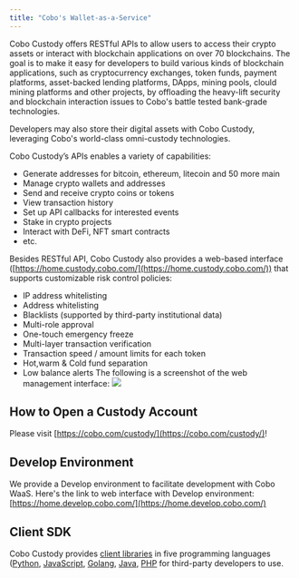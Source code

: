 ```yaml
---
title: "Cobo's Wallet-as-a-Service"
---
```


Cobo Custody offers RESTful APIs to allow users to access their crypto assets
or interact with blockchain applications on over 70 blockchains. The goal is to
make it easy for developers to build various kinds of blockchain applications,
such as cryptocurrency exchanges, token funds, payment platforms, asset-backed
lending platforms, DApps, mining pools, clould mining platforms and other
projects, by offloading the heavy-lift security and blockchain interaction
issues to Cobo's battle tested bank-grade technologies.

Developers may also store their digital assets with Cobo Custody, leveraging
Cobo's world-class omni-custody technologies.

Cobo Custody’s APIs enables a variety of capabilities:

- Generate addresses for bitcoin, ethereum, litecoin and 50 more main
- Manage crypto wallets and addresses
- Send and receive crypto coins or tokens
- View transaction history
- Set up API callbacks for interested events
- Stake in crypto projects
- Interact with DeFi, NFT smart contracts
- etc.

Besides RESTful API, Cobo Custody also provides a web-based interface
([https://home.custody.cobo.com/](https://home.custody.cobo.com/)) that
supports customizable risk control policies:

- IP address whitelisting
- Address whitelisting
- Blacklists (supported by third-party institutional data)
- Multi-role approval
- One-touch emergency freeze
- Multi-layer transaction verification
- Transaction speed / amount limits for each token
- Hot,warm & Cold fund separation
- Low balance alerts
  The following is a screenshot of the web management interface:
  <img src="/images/webhomeEN.png"/>

## How to Open a Custody Account

Please visit [https://cobo.com/custody/](https://cobo.com/custody/)!

## Develop Environment

We provide a Develop environment to facilitate development with Cobo WaaS.
Here's the link to web interface with Develop environment:
[https://home.develop.cobo.com/](https://home.develop.cobo.com/)

## Client SDK

Cobo Custody provides [client libraries](sdk) in five programming languages
([Python](sdk/python), [JavaScript](sdk/javascript), [Golang](sdk/go),
[Java](sdk/java), [PHP](sdk/php) for third-party developers to use.

